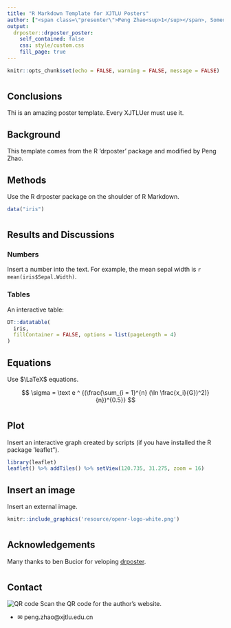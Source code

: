 ```yaml
---
title: "R Markdown Template for XJTLU Posters"
author: ["<span class=\"presenter\">Peng Zhao<sup>1</sup></span>, Someone Else<sup>1, 2</sup><ol class=\"affiliations\"><li>Xi'an Jiaotong-Liverpool University, Suzhou, China</li><li>Far Far Away</li></ol>"]
output:
  drposter::drposter_poster:
    self_contained: false
    css: style/custom.css
    fill_page: true
---
```


```r
knitr::opts_chunk$set(echo = FALSE, warning = FALSE, message = FALSE) 
```

# {.col-3}

## Conclusions

Thi is an amazing poster template. Every XJTLUer must use it.

## Background

This template comes from the R 'drposter' package and modified by Peng Zhao. 

## Methods

Use the R drposter package on the shoulder of R Markdown.

```r
data("iris")
```

# {.col-3}


## Results and Discussions

### Numbers
Insert a number into the text. For example, the mean sepal width is `r mean(iris$Sepal.Width)`.

### Tables

An interactive table:
```r
DT::datatable(
  iris, 
  fillContainer = FALSE, options = list(pageLength = 4)
)
```

## Equations

Use $\LaTeX$ equations.

$$ \sigma  = \text e ^ {(\frac{\sum_{i = 1}^{n} (\ln \frac{x_i}{G})^2)}{n})^{0.5}} $$

# {.col-3}

## Plot





Insert an interactive graph created by scripts (if you have installed the R package 'leaflet").

```r
library(leaflet)
leaflet() %>% addTiles() %>% setView(120.735, 31.275, zoom = 16)
```

## Insert an image

Insert an external image.

```r
knitr::include_graphics('resource/openr-logo-white.png')
```

# {.col-2}

## Acknowledgements

Many thanks to ben Bucior for veloping [drposter](https://github.com/bbucior/drposter).

# {.col-2}

## Contact {style="--header-color:#000544; --other-color-for-h2-gradient:#CD63C3;"}

<p class="qr">
![QR code](resource/qr-pzhao.org.png)
Scan the QR code for the author's website.
</p>

- &#9993; peng.zhao@xjtlu.edu.cn

